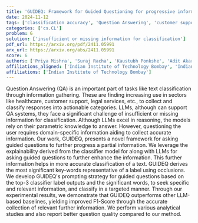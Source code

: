 ```yaml
---
title: 'GUIDEQ: Framework for Guided Questioning for progressive informational collection and classification'
date: 2024-11-12
tags: ['classification accuracy', 'Question Answering', 'customer support', 'explainability', 'guided questions', 'classifier model', 'information gathering', 'text classification', 'legal services', 'F1-Score', 'prompting strategy', 'healthcare', 'LLMs']
categories: ['cs.CL']
problem: G
solution: ['insufficient or missing information for classification']
pdf_url: https://arxiv.org/pdf/2411.05991
arx_url: https://arxiv.org/abs/2411.05991
score: 6
authors: ['Priya Mishra', 'Suraj Racha', 'Kaustubh Ponkshe', 'Adit Akarsh', 'Ganesh Ramakrishnan']
affiliations_aligned: ['Indian Institute of Technology Bombay', 'Indian Institute of Technology Bombay', 'Indian Institute of Technology Bombay', 'Indian Institute of Technology Bombay', 'Indian Institute of Technology Bombay']
affiliations: ['Indian Institute of Technology Bombay']
---
```



Question Answering (QA) is an important part of tasks like text classification through information gathering. These are finding increasing use in sectors like healthcare, customer support, legal services, etc., to collect and classify responses into actionable categories. LLMs, although can support QA systems, they face a significant challenge of insufficient or missing information for classification. Although LLMs excel in reasoning, the models rely on their parametric knowledge to answer. However, questioning the user requires domain-specific information aiding to collect accurate information. Our work, GUIDEQ, presents a novel framework for asking guided questions to further progress a partial information. We leverage the explainability derived from the classifier model for along with LLMs for asking guided questions to further enhance the information. This further information helps in more accurate classification of a text. GUIDEQ derives the most significant key-words representative of a label using occlusions. We develop GUIDEQ's prompting strategy for guided questions based on the top-3 classifier label outputs and the significant words, to seek specific and relevant information, and classify in a targeted manner. Through our experimental results, we demonstrate that GUIDEQ outperforms other LLM-based baselines, yielding improved F1-Score through the accurate collection of relevant further information. We perform various analytical studies and also report better question quality compared to our method.